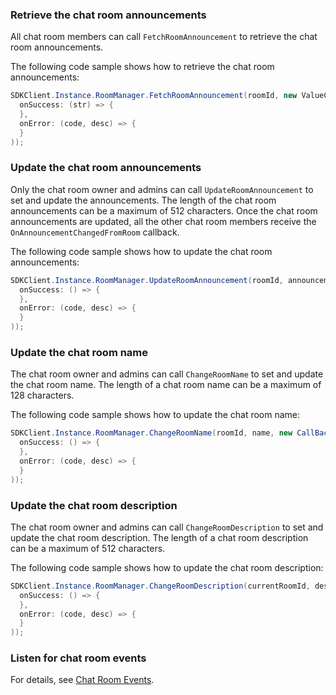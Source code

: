 <PlatformWrapper platform="windows">

### Retrieve the chat room announcements

All chat room members can call `FetchRoomAnnouncement` to retrieve the chat room announcements. 

The following code sample shows how to retrieve the chat room announcements:

```c#
SDKClient.Instance.RoomManager.FetchRoomAnnouncement(roomId, new ValueCallBack<string>(
  onSuccess: (str) => {
  },
  onError: (code, desc) => {
  }
));
```

### Update the chat room announcements

Only the chat room owner and admins can call `UpdateRoomAnnouncement` to set and update the announcements. The length of the chat room announcements can be a maximum of 512 characters. Once the chat room announcements are updated, all the other chat room members receive the `OnAnnouncementChangedFromRoom` callback.

The following code sample shows how to update the chat room announcements:

```c#
SDKClient.Instance.RoomManager.UpdateRoomAnnouncement(roomId, announcement, new CallBack(
  onSuccess: () => {
  },
  onError: (code, desc) => {
  }
));
```

### Update the chat room name

The chat room owner and admins can call `ChangeRoomName` to set and update the chat room name. The length of a chat room name can be a maximum of 128 characters.

The following code sample shows how to update the chat room name:

```c#
SDKClient.Instance.RoomManager.ChangeRoomName(roomId, name, new CallBack(
  onSuccess: () => {
  },
  onError: (code, desc) => {
  }
));
```

### Update the chat room description

The chat room owner and admins can call `ChangeRoomDescription` to set and update the chat room description. The length of a chat room description can be a maximum of 512 characters.

The following code sample shows how to update the chat room description:

```c#
SDKClient.Instance.RoomManager.ChangeRoomDescription(currentRoomId, description, new CallBack(
  onSuccess: () => {
  },
  onError: (code, desc) => {
  }
));
```

### Listen for chat room events

For details, see [Chat Room Events](manage-chatrooms#listen-for-chat-room-events).

</PlatformWrapper>